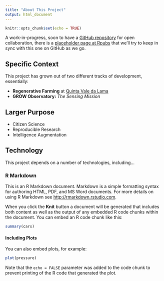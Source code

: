 ```yaml
---
title: "About This Project"
output: html_document
---
```


```r
knitr::opts_chunk$set(echo = TRUE)
```

A work-in-progress, soon to have a [GitHub repository](https://github.com/ludwa6/GROW) for open collaboration, there is a [placeholder page at Rpubs](http://rpubs.com/ludwa6/GROW) that we'll try to keep in sync with this one on GitHub as we go.

## Specific Context

This project has grown out of two different tracks of development, essentially:

- **Regenerative Farming** at [Quinta Vale da Lama](https://www.valedalama.net)
- **GROW Observatory:** _The Sensing Mission_

## Larger Purpose

- Citizen Science
- Reproducible Research
- Intelligence Augmentation

## Technology

This project depends on a number of technologies, including...

### R Markdown

This is an R Markdown document. Markdown is a simple formatting syntax for authoring HTML, PDF, and MS Word documents. For more details on using R Markdown see <http://rmarkdown.rstudio.com>.

When you click the **Knit** button a document will be generated that includes both content as well as the output of any embedded R code chunks within the document. You can embed an R code chunk like this:

```r
summary(cars)
```

#### Including Plots

You can also embed plots, for example:

```r
plot(pressure)
```

Note that the `echo = FALSE` parameter was added to the code chunk to prevent printing of the R code that generated the plot.
